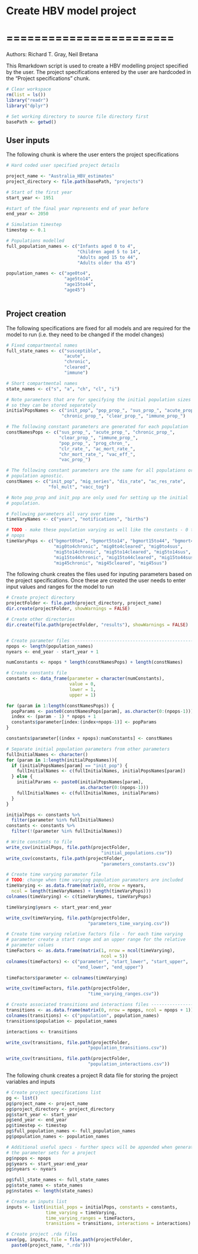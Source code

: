 # Create HBV model project
# ========================

Authors: Richard T. Gray, Neil Bretana

This Rmarkdown script is used to create a HBV modelling project specified 
by the user. The project specifications entered by the user are hardcoded 
in the "Project specifications" chunk.

```r
# Clear workspace
rm(list = ls()) 
library("readr")
library("dplyr")

# Set working directory to source file directory first
basePath <- getwd()

```

## User inputs

The following chunk is where the user enters the project specifications

```r
# Hard coded user specified project details

project_name <- "Australia_HBV_estimates"
project_directory <- file.path(basePath, "projects")

# Start of the first year
start_year <- 1951

#start of the final year represents end of year before 
end_year <- 2050

# Simulation timestep
timestep <- 0.1

# Populations modelled
full_population_names <- c("Infants aged 0 to 4", 
                           "Children aged 5 to 14",
                           "Adults aged 15 to 44", 
                           "Adults older tha 45")

population_names <- c("age0to4", 
                      "age5to14", 
                      "age15to44", 
                      "age45")
  
```

## Project creation

The following specifications are fixed for all models and are required 
for the model to run (i.e. they need to be changed if the model changes)

```r
# Fixed compartmental names
full_state_names <- c("susceptible",  
                      "acute", 
                      "chronic", 
                      "cleared",
                      "immune")

# Short compartmental names
state_names <- c("s", "a", "ch", "cl", "i")

```

```r

# Note parameters that are for specifying the initial population sizes
# so they can be stored separately
initialPopsNames <- c("init_pop", "pop_prop_", "sus_prop_", "acute_prop_",
                     "chronic_prop_", "clear_prop_", "immune_prop_")

# The following constant parameters are generated for each population 
constNamesPops <- c("sus_prop_", "acute_prop_", "chronic_prop_",
                    "clear_prop_", "immune_prop_", 
                    "pop_prop_", "prog_chron_", 
                    "clr_rate_", "ac_mort_rate_", 
                    "chr_mort_rate_", "vac_eff_",
                    "vac_prop_")

# The following constant parameters are the same for all populations or
# population agnostic.
constNames <- c("init_pop", "mig_series", "dis_rate", "ac_res_rate",
                "fol_mult", "vacc_tog")

# Note pop_prop and init_pop are only used for setting up the initial 
# population.

# Following parameters all vary over time
timeVaryNames <- c("years", "notifications", "births")

# TODO - make these population varying as well like the constants - 0 to 
# npops
timeVaryPops <- c("bgmort0to4", "bgmort5to14", "bgmort15to44", "bgmort45",
                  "mig0to4chronic", "mig0to4cleared", "mig0to4sus",
                  "mig5to14chronic", "mig5to14cleared", "mig5to14sus", 
                  "mig15to44chronic", "mig15to44cleared", "mig15to44sus", 
                  "mig45chronic", "mig45cleared", "mig45sus")

```

The following chunk creates the files used for inputing parameters based 
on the project specifications. Once these are created the user needs to
enter input values and ranges for the model to run

```r
# Create project directory
projectFolder <- file.path(project_directory, project_name)
dir.create(projectFolder, showWarnings = FALSE)

# Create other directories
dir.create(file.path(projectFolder, "results"), showWarnings = FALSE)


# Create parameter files -------------------------------------------------
npops <- length(population_names)
nyears <- end_year - start_year + 1

numConstants <- npops * length(constNamesPops) + length(constNames)

# Create constants file
constants <- data_frame(parameter = character(numConstants),
                        value = 0,
                        lower = 1,
                        upper = 1)

for (param in 1:length(constNamesPops)) {
  popParams <- paste0(constNamesPops[param], as.character(0:(npops-1)))
  index <- (param - 1) * npops + 1
  constants$parameter[index:(index+npops-1)] <- popParams
}

constants$parameter[(index + npops):numConstants] <- constNames

# Separate initial population parameters from other parameters
fullInitialNames <- character()
for (param in 1:length(initialPopsNames)){
  if (initialPopsNames[param] == "init_pop") {
    fullInitialNames <- c(fullInitialNames, initialPopsNames[param])
  } else {
    initialParams <- paste0(initialPopsNames[param],
                            as.character(0:(npops-1)))
    fullInitialNames <- c(fullInitialNames, initialParams)
  }
}

initialPops <- constants %>%
  filter(parameter %in% fullInitialNames)
constants <- constants %>%
  filter(!(parameter %in% fullInitialNames))

# Write constants to file
write_csv(initialPops, file.path(projectFolder,
                                    "initial_populations.csv"))
write_csv(constants, file.path(projectFolder,
                                    "parameters_constants.csv"))

# Create time varying paramater file
# TODO: change when time varying population paramaters are included
timeVarying <- as.data.frame(matrix(0, nrow = nyears, 
  ncol = length(timeVaryNames) + length(timeVaryPops)))
colnames(timeVarying) <- c(timeVaryNames, timeVaryPops)

timeVarying$years <- start_year:end_year

write_csv(timeVarying, file.path(projectFolder,
                               "parameters_time_varying.csv"))

# Create time varying relative factors file - for each time varying 
# parameter create a start range and an upper range for the relative
# parameter values
timeFactors <- as.data.frame(matrix(1, nrow = ncol(timeVarying), 
                                    ncol = 5))
colnames(timeFactors) <- c("parameter", "start_lower", "start_upper", 
                           "end_lower", "end_upper")

timeFactors$parameter <- colnames(timeVarying)

write_csv(timeFactors, file.path(projectFolder,
                               "time_varying_ranges.csv"))

# Create associated transitions and interactions files -------------------
transitions <- as.data.frame(matrix(0, nrow = npops, ncol = npops + 1))
colnames(transitions) <- c("population", population_names)
transitions$population <- population_names

interactions <- transitions

write_csv(transitions, file.path(projectFolder,
                               "population_transitions.csv"))

write_csv(transitions, file.path(projectFolder,
                               "population_interactions.csv"))

```

The following chunk creates a project R data file for storing the project 
variables and inputs

```r
# Create project specifications list
pg <- list()
pg$project_name <- project_name
pg$project_directory <- project_directory
pg$start_year <- start_year
pg$end_year <- end_year
pg$timestep <- timestep
pg$full_population_names <- full_population_names
pg$population_names <- population_names

# Additional useful specs - further specs will be appended when generating
# the parameter sets for a project
pg$npops <- npops
pg$years <- start_year:end_year
pg$nyears <- nyears

pg$full_state_names <- full_state_names
pg$state_names <- state_names
pg$nstates <- length(state_names)

# Create an inputs list
inputs <- list(initial_pops = initialPops, constants = constants,
               time_varying = timeVarying,
               time_varying_ranges = timeFactors,
               transitions = transitions, interactions = interactions)

# Create project .rda files
save(pg, inputs, file = file.path(projectFolder,
  paste0(project_name, ".rda")))

```
